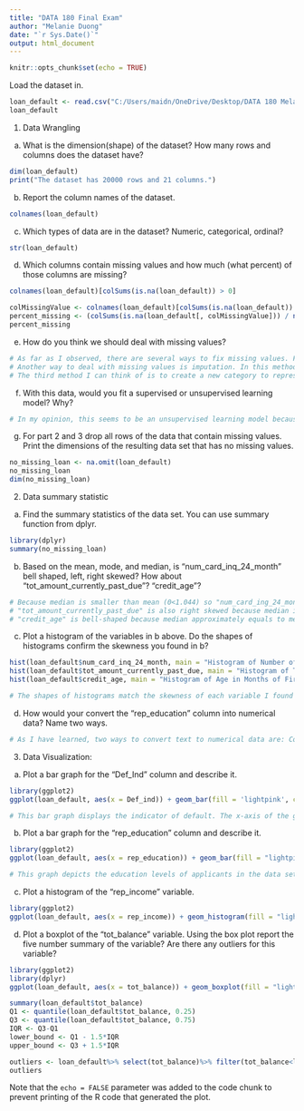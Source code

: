 ```yaml
---
title: "DATA 180 Final Exam"
author: "Melanie Duong"
date: "`r Sys.Date()`"
output: html_document
---
```


```r
knitr::opts_chunk$set(echo = TRUE)
```

Load the dataset in.
```r
loan_default <- read.csv("C:/Users/maidn/OneDrive/Desktop/DATA 180 Melanie Duong/DATA-180-Melanie-Duong/DATA-180-Melanie-Duong/loan_default_data_set.csv")
loan_default
```


1. Data Wrangling

a. What is the dimension(shape) of the dataset? How many rows and columns does the dataset have?
```r
dim(loan_default)
print("The dataset has 20000 rows and 21 columns.")
```

b. Report the column names of the dataset.
```r
colnames(loan_default)
```

c. Which types of data are in the dataset? Numeric, categorical, ordinal?
```r
str(loan_default)
```

d. Which columns contain missing values and how much (what percent) of those columns are missing?
```r
colnames(loan_default)[colSums(is.na(loan_default)) > 0]

colMissingValue <- colnames(loan_default)[colSums(is.na(loan_default)) > 0]
percent_missing <- (colSums(is.na(loan_default[, colMissingValue])) / nrow(loan_default)) * 100
percent_missing
```

e. How do you think we should deal with missing values?
```r
# As far as I observed, there are several ways to fix missing values. First of all, we can remove rows or columns that contain missing values. For this data set, we should remove rows because the amount of missing data is quiet small. If the amount of missing data is substantial, we should delete all the column.
# Another way to deal with missing values is imputation. In this method, we can replace the missing values by the mean or mode values.
# The third method I can think of is to create a new category to represent missing values.
```


f. With this data, would you fit a supervised or unsupervised learning model? Why?
```r
# In my opinion, this seems to be an unsupervised learning model because the variables in this data set are independent variables, which means that that do not have have impacts on each other. 
```

g.	For part 2 and 3 drop all rows of the data that contain missing values. Print the dimensions of the resulting data set that has no missing values.
```r
no_missing_loan <- na.omit(loan_default)
no_missing_loan
dim(no_missing_loan)
```


2. Data summary statistic

a. Find the summary statistics of the data set. You can use summary function from dplyr. 
```r
library(dplyr)
summary(no_missing_loan)
```
b.	Based on the mean, mode, and median, is “num_card_inq_24_month” bell shaped, left, right skewed? How about “tot_amount_currently_past_due”? “credit_age”? 
```r
# Because median is smaller than mean (0<1.044) so "num_card_ing_24_month" is right skewed.
# "tot_amount_currently_past_due" is also right skewed because median is smaller than mean (0<354.2).
# "credit_age" is bell-shaped because median approximately equals to mean (281 and 208.9).
```

c. Plot a histogram of the variables in b above. Do the shapes of histograms confirm the skewness you found in b?
```r
hist(loan_default$num_card_inq_24_month, main = "Histogram of Number of Credit Card Inquiries in last 24 Months", xlab = "Number of Credit Card", ylab = "Frequency", col = "lightpink")
hist(loan_default$tot_amount_currently_past_due, main = "Histogram of Total Amount Past due currently for all Credit Accounts", xlab = "Total amount past due", ylab = "Frequency", col = "lightpink")
hist(loan_default$credit_age, main = "Histogram of Age in Months of First Credit Product Obtained by the Applicant", xlab = "Age in months of first credit product", ylab = "Frequency", col = "lightpink")

# The shapes of histograms match the skewness of each variable I found in part b.
```

d.	How would your convert the “rep_education” column into numerical data? Name two ways. 
```r
# As I have learned, two ways to convert text to numerical data are: Counting vectorization and Term frequency-Inverse document frequency.
```


3. Data Visualization:

a. Plot a bar graph for the “Def_Ind” column and describe it. 
```r
library(ggplot2)
ggplot(loan_default, aes(x = Def_ind)) + geom_bar(fill = 'lightpink', color = "black") + labs(title = "Bar Graph of Indicator of Default", x = 'Indicator of Default', y = 'Frequeny' )

# This bar graph displays the indicator of default. The x-axis of the graph contains two values which are 0 and 1. 1 is account defaulted after an account was approved and opened with the bank in the past 18 months while 0 means not defaulted. The y-axis shows the frequency of each value. There are around 2480 accounts that are defaulted but almost 18000 accounts are not defaulted. The distribution reveals the prevalence of default within the data set, providing a clear understanding of the number of accounts facing financial difficulties. Overall, the proportion of accounts defaulted are approximately 9 times less than the proportion of accounts that are not defaulted. Doing further analysis can find out factors leading to this situation as well as potential risks.
```

b.	Plot a bar graph for the “rep_education" column and describe it.
```r
library(ggplot2)
ggplot(loan_default, aes(x = rep_education)) + geom_bar(fill = "lightpink", color = "black") + labs(title = "Bar Graph of Education Level", x = "Education level", y = "Count")

# This graph depicts the education levels of applicants in the data set. The x-axis categorizes education into four levels which are: graduate degree, college degree, high-school or below and others. The y-axis gives us the number of times each of these levels appears. According to the bar graph, the majority of applicants reported that they are in college (about 12450 applicants). In second place is high-school or below with 5500 applicants and then is 2500 graduate applicants and 200 applicants in other education level. This distribution not only provides insights into the education landscape of the applicant pool but also highlights the prevalence of college-level education among them.

```

c. Plot a histogram of the “rep_income” variable.
```r
library(ggplot2)
ggplot(loan_default, aes(x = rep_income)) + geom_histogram(fill = "lightpink", color = "black") + labs(title = "Histogram of Annual Income", x = "Income", y = "Frequency")

```

d. Plot a boxplot of the “tot_balance” variable. Using the box plot report the five number summary of the variable? Are there any outliers for this variable? 
```r
library(ggplot2)
library(dplyr)
ggplot(loan_default, aes(x = tot_balance)) + geom_boxplot(fill = "lightpink") + labs(title = "Box plot of Total Balance", x = 'Total balance', y = 'Frequency')

summary(loan_default$tot_balance)
Q1 <- quantile(loan_default$tot_balance, 0.25)
Q3 <- quantile(loan_default$tot_balance, 0.75)
IQR <- Q3-Q1
lower_bound <- Q1 - 1.5*IQR
upper_bound <- Q3 + 1.5*IQR

outliers <- loan_default%>% select(tot_balance)%>% filter(tot_balance<lower_bound | tot_balance>upper_bound)
outliers
```

Note that the `echo = FALSE` parameter was added to the code chunk to prevent printing of the R code that generated the plot.
